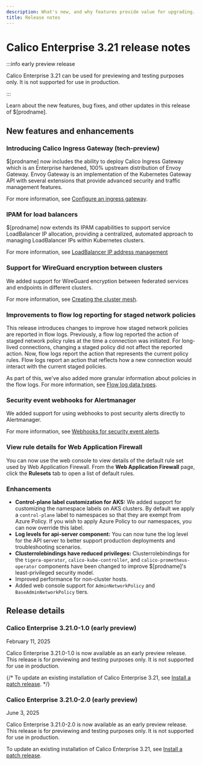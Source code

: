 ```yaml
---
description: What's new, and why features provide value for upgrading.
title: Release notes
---
```


# Calico Enterprise 3.21 release notes

:::info early preview release

Calico Enterprise 3.21 can be used for previewing and testing purposes only.
It is not supported for use in production.

:::

Learn about the new features, bug fixes, and other updates in this release of $[prodname].

## New features and enhancements

### Introducing Calico Ingress Gateway (tech-preview)

$[prodname] now includes the ability to deploy Calico Ingress Gateway which is an Enterprise hardened, 100% upstream distribution of Envoy Gateway.
Envoy Gateway is an implementation of the Kubernetes Gateway API with several extensions that provide advanced security and traffic management features.

For more information, see [Configure an ingress gateway](../networking/gateway-api.mdx).

### IPAM for load balancers

$[prodname] now extends its IPAM capabilities to support service LoadBalancer IP allocation, providing a centralized, automated approach to managing LoadBalancer IPs within Kubernetes clusters.

For more information, see [LoadBalancer IP address management](../networking/ipam/service-loadbalancer.mdx)

### Support for WireGuard encryption between clusters

We added support for WireGuard encryption between federated services and endpoints in different clusters.

For more information, see [Creating the cluster mesh](../multicluster/federation/kubeconfig.mdx).


### Improvements to flow log reporting for staged network policies

This release introduces changes to improve how staged network policies are reported in flow logs.
Previously, a flow log reported the action of staged network policy rules at the time a connection was initiated.
For long-lived connections, changing a staged policy did not affect the reported action.
Now, flow logs report the action that represents the current policy rules.
Flow logs report an action that reflects how a new connection would interact with the current staged policies.

As part of this, we've also added more granular information about policies in the flow logs.
For more information, see [Flow log data types](../observability/elastic/flow/datatypes.mdx
).

### Security event webhooks for Alertmanager

We added support for using webhooks to post security alerts directly to Alertmanager.

For more information, see [Webhooks for security event alerts](../threat/configuring-webhooks.mdx).

### View rule details for Web Application Firewall

You can now use the web console to view details of the default rule set used by Web Application Firewall.
From the **Web Application Firewall** page, click the **Rulesets** tab to open a list of default rules.

### Enhancements

* **Control-plane label customization for AKS:**
  We added support for customizing the namespace labels on AKS clusters.
  By default we apply a `control-plane` label to namespaces so that they are exempt from Azure Policy.
  If you wish to apply Azure Policy to our namespaces, you can now override this label.
* **Log levels for api-server component:**
  You can now tune the log level for the API server to better support production deployments and troubleshooting scenarios.
* **Clusterrolebindings have reduced privileges:**
  Clusterrolebindings for the `tigera-operator`, `calico-kube-controller`, and `calico-prometheus-operator` components have been changed to improve $[prodname]'s least-privileged security model.
* Improved performance for non-cluster hosts.
* Added web console support for `AdminNetworkPolicy` and `BaseAdminNetworkPolicy` tiers.


## Release details

### Calico Enterprise 3.21.0-1.0 (early preview)

February 11, 2025

Calico Enterprise 3.21.0-1.0 is now available as an early preview release.
This release is for previewing and testing purposes only.
It is not supported for use in production.

{/*
To update an existing installation of Calico Enterprise 3.21, see [Install a patch release](../getting-started/manifest-archive.mdx).
*/}

### Calico Enterprise 3.21.0-2.0 (early preview)

June 3, 2025

Calico Enterprise 3.21.0-2.0 is now available as an early preview release.
This release is for previewing and testing purposes only.
It is not supported for use in production.

To update an existing installation of Calico Enterprise 3.21, see [Install a patch release](../getting-started/manifest-archive.mdx).
